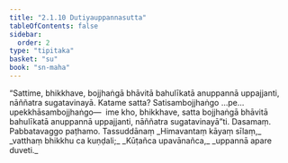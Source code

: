 ```yaml
---
title: "2.1.10 Dutiyauppannasutta"
tableOfContents: false
sidebar:
  order: 2
type: "tipitaka"
basket: "su"
book: "sn-maha"
---
```



<DynamicBreadcrumb />

<Division number="191" book="sn-maha">

<Paragraph number="418" book="sn-maha">
“Sattime, bhikkhave, bojjhaṅgā bhāvitā bahulīkatā anuppannā uppajjanti, nāññatra sugatavinayā. Katame satta? Satisambojjhaṅgo …pe…  upekkhāsambojjhaṅgo—  ime kho, bhikkhave, satta bojjhaṅgā bhāvitā bahulīkatā anuppannā uppajjanti, nāññatra sugatavinayā”ti.

</Paragraph>
</Division>

<Paragraph number="419" type="center" book="sn-maha">
Dasamaṃ.



</Paragraph>

<Paragraph number="420" type="center" book="sn-maha">
Pabbatavaggo paṭhamo.



</Paragraph>

<Paragraph number="421" type="center" book="sn-maha">
Tassuddānaṃ


</Paragraph>

<Paragraph number="422" type="verses" book="sn-maha">
_Himavantaṃ kāyaṃ sīlaṃ,_  
_vatthaṃ bhikkhu ca kuṇḍali;_  
_Kūṭañca upavānañca,_  
_uppannā apare duveti._
</Paragraph>